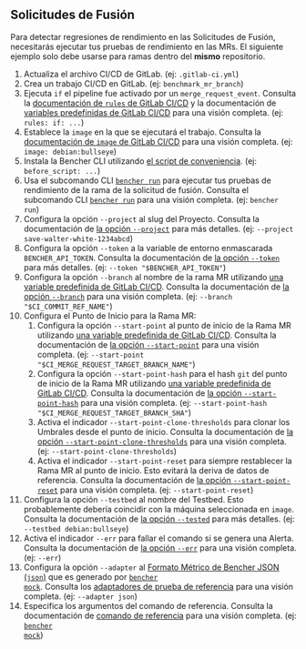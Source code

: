 
## Solicitudes de Fusión

Para detectar regresiones de rendimiento en las Solicitudes de Fusión, necesitarás ejecutar tus pruebas de rendimiento en las MRs. El siguiente ejemplo solo debe usarse para ramas dentro del **mismo** repositorio.

<MergeRequestsCode />

1. Actualiza el archivo CI/CD de GitLab.
   (ej: `.gitlab-ci.yml`)
2. Crea un trabajo CI/CD en GitLab.
   (ej: `benchmark_mr_branch`)
3. Ejecuta `if` el pipeline fue activado por un `merge_request_event`.
   Consulta la [documentación de `rules` de GitLab CI/CD][gitlab ci cd rules]
   y la documentación de [variables predefinidas de GitLab CI/CD][gitlab ci cd redefined variables] para una visión completa.
   (ej: `rules: if: ...`)
4. Establece la `image` en la que se ejecutará el trabajo.
   Consulta la [documentación de `image` de GitLab CI/CD][gitlab ci cd image]
   para una visión completa.
   (ej: `image: debian:bullseye`)
5. Instala la Bencher CLI utilizando [el script de conveniencia][install bencher cli].
   (ej: `before_script: ...`)
6. Usa el subcomando CLI <code><a href="/es/docs/explanation/bencher-run/">bencher run</a></code>
   para ejecutar tus pruebas de rendimiento de la rama de la solicitud de fusión.
   Consulta el subcomando CLI [`bencher run`][bencher run] para una visión completa.
   (ej: `bencher run`)
7. Configura la opción `--project` al slug del Proyecto.
   Consulta la documentación de [la opción `--project`][project option] para más detalles.
   (ej: `--project save-walter-white-1234abcd`)
8. Configura la opción `--token` a la variable de entorno enmascarada `BENCHER_API_TOKEN`.
   Consulta la documentación de [la opción `--token`][token option] para más detalles.
   (ej: `--token "$BENCHER_API_TOKEN"`)
9. Configura la opción `--branch` al nombre de la rama MR
   utilizando [una variable predefinida de GitLab CI/CD][gitlab ci cd redefined variables].
   Consulta la documentación de [la opción `--branch`][branch option] para una visión completa.
   (ej: `--branch "$CI_COMMIT_REF_NAME"`)
10. Configura el Punto de Inicio para la Rama MR:
    1. Configura la opción `--start-point` al punto de inicio de la Rama MR
    utilizando [una variable predefinida de GitLab CI/CD][gitlab ci cd redefined variables].
    Consulta la documentación de [la opción `--start-point`][start point] para una visión completa.
    (ej: `--start-point "$CI_MERGE_REQUEST_TARGET_BRANCH_NAME"`)
    2. Configura la opción `--start-point-hash` para el hash `git` del punto de inicio de la Rama MR
    utilizando [una variable predefinida de GitLab CI/CD][gitlab ci cd redefined variables].
    Consulta la documentación de [la opción `--start-point-hash`][start point hash] para una visión completa.
    (ej: `--start-point-hash "$CI_MERGE_REQUEST_TARGET_BRANCH_SHA"`)
    3. Activa el indicador `--start-point-clone-thresholds` para clonar los Umbrales desde el punto de inicio.
    Consulta la documentación de [la opción `--start-point-clone-thresholds`][start point clone thresholds] para una visión completa.
    (ej: `--start-point-clone-thresholds`)
    4. Activa el indicador `--start-point-reset` para siempre restablecer la Rama MR al punto de inicio.
    Esto evitará la deriva de datos de referencia.
    Consulta la documentación de [la opción `--start-point-reset`][start point reset] para una visión completa.
    (ej: `--start-point-reset`)
11. Configura la opción `--testbed` al nombre del Testbed.
   Esto probablemente debería coincidir con la máquina seleccionada en `image`.
   Consulta la documentación de [la opción `--tested`][testbed option] para más detalles.
   (ej: `--testbed debian:bullseye`)
12. Activa el indicador `--err` para fallar el comando si se genera una Alerta.
   Consulta la documentación de [la opción `--err`][alert err] para una visión completa.
   (ej: `--err`)
13. Configura la opción `--adapter` al [Formato Métrico de Bencher JSON (`json`)][bmf] que es generado por <code><a href="/es/docs/reference/bencher-metric-format/#bencher-mock">bencher mock</a></code>.
   Consulta los [adaptadores de prueba de referencia][adapter json] para una visión completa.
   (ej: `--adapter json`)
14. Especifica los argumentos del comando de referencia.
    Consulta la documentación de [comando de referencia][command argument] para una visión completa.
    (ej: <code><a href="/es/docs/reference/bencher-metric-format/#bencher-mock">bencher mock</a></code>)

<MergeRequestsClosed />

[gitlab ci cd rules]: https://docs.gitlab.com/ee/ci/jobs/job_control.html#common-if-clauses-for-rules
[gitlab ci cd redefined variables]: https://docs.gitlab.com/ee/ci/variables/predefined_variables.html
[gitlab ci cd image]: https://docs.gitlab.com/ee/ci/yaml/index.html#image

[install bencher cli]: /es/docs/how-to/install-cli/#install-cli-with-script
[bencher run]: /es/docs/explanation/bencher-run/
[project option]: /es/docs/explanation/bencher-run/#--project-project
[token option]: /es/docs/explanation/bencher-run/#--token-token
[branch option]: /es/docs/explanation/branch-selection/#--branch-branch
[start point]: /es/docs/explanation/branch-selection/#--start-point-branch
[start point hash]: /es/docs/explanation/branch-selection/#--start-point-hash-hash
[start point clone thresholds]: /es/docs/explanation/branch-selection/#--start-point-clone-thresholds
[start point reset]: /es/docs/explanation/branch-selection/#--start-point-reset
[testbed option]: /es/docs/explanation/bencher-run/#--testbed-testbed
[alert err]: /es/docs/explanation/thresholds/#--err
[bmf]: /es/docs/reference/bencher-metric-format/
[adapter json]: /es/docs/explanation/adapters/#-json
[github actions option]: /es/docs/explanation/bencher-run/#--github-actions-github_token
[command argument]: /es/docs/explanation/bencher-run/#benchmark-command
